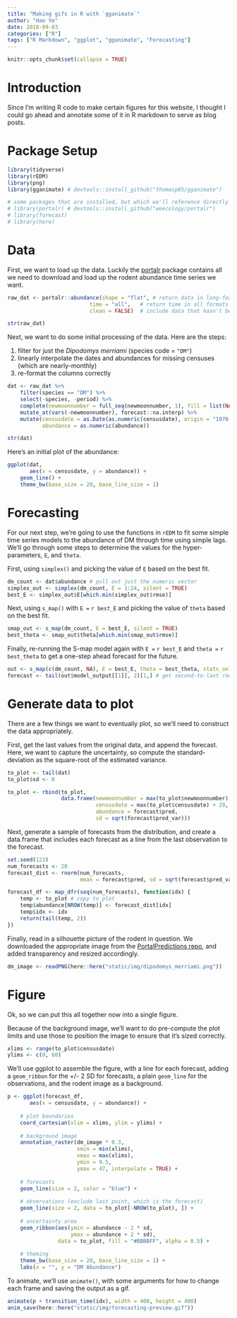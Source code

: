 ```yaml
---
title: "Making gifs in R with `gganimate`"
author: "Hao Ye"
date: 2018-09-03
categories: ["R"]
tags: ["R Markdown", "ggplot", "gganimate", "Forecasting"]
---
```


```r
knitr::opts_chunk$set(collapse = TRUE)
```

# Introduction

Since I'm writing R code to make certain figures for this website, I thought I could go ahead and annotate some of it in R markdown to serve as blog posts.

# Package Setup

```r
library(tidyverse)
library(rEDM)
library(png)
library(gganimate) # devtools::install_github("thomasp85/gganimate")

# some packages that are installed, but which we'll reference directly
# library(portalr) # devtools::install_github("weecology/portalr")
# library(forecast)
# library(here)
```

# Data

First, we want to load up the data. Luckily the [portalr](https://github.com/weecology/portalr) package contains all we need to download and load up the rodent abundance time series we want.

```r
raw_dat <- portalr::abundance(shape = "flat", # return data in long-form
                          time = "all",   # return time in all formats
                          clean = FALSE)  # include data that hasn't been QC'd

str(raw_dat)
```

Next, we want to do some initial processing of the data. Here are the steps:

1. filter for just the *Dipodomys merriami* (species code = `"DM"`)
2. linearly interpolate the dates and abundances for missing censuses (which are nearly-monthly)
3. re-format the columns correctly

```r
dat <- raw_dat %>%
    filter(species == "DM") %>%
    select(-species, -period) %>%
    complete(newmoonnumber = full_seq(newmoonnumber, 1), fill = list(NA)) %>%
    mutate_at(vars(-newmoonnumber), forecast::na.interp) %>%
    mutate(censusdate = as.Date(as.numeric(censusdate), origin = "1970-01-01"), 
           abundance = as.numeric(abundance))

str(dat)
```

Here's an initial plot of the abundance:

```r
ggplot(dat, 
       aes(x = censusdate, y = abundance)) + 
    geom_line() + 
    theme_bw(base_size = 20, base_line_size = 1)
```

# Forecasting

For our next step, we're going to use the functions in `rEDM` to fit some simple time series models to the abundance of DM through time using simple lags. We'll go through some steps to determine the values for the hyper-parameters, `E`, and `theta`.

First, using `simplex()` and picking the value of `E` based on the best fit.
```r
dm_count <- dat$abundance # pull out just the numeric vector
simplex_out <- simplex(dm_count, E = 1:24, silent = TRUE)
best_E <- simplex_out$E[which.min(simplex_out$rmse)]
```

Next, using `s_map()` with `E = ` `r best_E` and picking the value of `theta` based on the best fit.
```r
smap_out <- s_map(dm_count, E = best_E, silent = TRUE)
best_theta <- smap_out$theta[which.min(smap_out$rmse)]
```

Finally, re-running the S-map model again with `E = ` `r best_E` and `theta = ` `r best_theta` to get a one-step ahead forecast for the future.

```r
out <- s_map(c(dm_count, NA), E = best_E, theta = best_theta, stats_only = FALSE)
forecast <- tail(out$model_output[[1]], 2)[1,] # get second-to-last row of model_output
```

# Generate data to plot

There are a few things we want to eventually plot, so we'll need to construct the data appropriately.

First, get the last values from the original data, and append the forecast. Here, we want to capture the uncertainty, so compute the standard-deviation as the square-root of the estimated variance.
```r
to_plot <- tail(dat)
to_plot$sd <- 0

to_plot <- rbind(to_plot, 
                 data.frame(newmoonnumber = max(to_plot$newmoonnumber) + 1, 
                            censusdate = max(to_plot$censusdate) + 29, 
                            abundance = forecast$pred, 
                            sd = sqrt(forecast$pred_var)))

```

Next, generate a sample of forecasts from the distribution, and create a data.frame that includes each forecast as a line from the last observation to the forecast.
```r
set.seed(123)
num_forecasts <- 20
forecast_dist <- rnorm(num_forecasts, 
                       mean = forecast$pred, sd = sqrt(forecast$pred_var))

forecast_df <- map_dfr(seq(num_forecasts), function(idx) {
    temp <- to_plot # copy to_plot
    temp$abundance[NROW(temp)] <- forecast_dist[idx]
    temp$idx <- idx
    return(tail(temp, 2))
})
```

Finally, read in a silhouette picture of the rodent in question. We downloaded the appropriate image from the [PortalPredictions repo](https://github.com/weecology/portalPredictions/tree/master/docs/rodent_pictures/Rodent_silhouettes), and added transparency and resized accordingly.

```r
dm_image <- readPNG(here::here("static/img/dipodomys_merriami.png"))
```

# Figure

Ok, so we can put this all together now into a single figure.

Because of the background image, we'll want to do pre-compute the plot limits and use those to position the image to ensure that it's sized correctly.

```r
xlims <- range(to_plot$censusdate)
ylims <- c(0, 60)
```

We'll use ggplot to assemble the figure, with a line for each forecast, adding a `geom_ribbon` for the +/- 2 SD for forecasts, a plain `geom_line` for the observations, and the rodent image as a background.

```r
p <- ggplot(forecast_df, 
       aes(x = censusdate, y = abundance)) + 
    
    # plot boundaries
    coord_cartesian(xlim = xlims, ylim = ylims) + 
    
    # background image
    annotation_raster(dm_image * 0.3,
                      xmin = min(xlims),
                      xmax = max(xlims),
                      ymin = 9.5,
                      ymax = 47, interpolate = TRUE) +
    
    # forecasts
    geom_line(size = 2, color = "blue") + 
    
    # observations (exclude last point, which is the forecast)
    geom_line(size = 2, data = to_plot[-NROW(to_plot), ]) + 
    
    # uncertainty area
    geom_ribbon(aes(ymin = abundance - 2 * sd, 
                    ymax = abundance + 2 * sd), 
                data = to_plot, fill = "#BBBBFF", alpha = 0.5) + 
    
    # theming
    theme_bw(base_size = 20, base_line_size = 1) + 
    labs(x = "", y = "DM Abundance")
```

To animate, we'll use `animate()`, with some arguments for how to change each frame and saving the output as a gif.

```r
animate(p + transition_time(idx), width = 400, height = 400)
anim_save(here::here("static/img/forecasting-preview.gif"))

```






